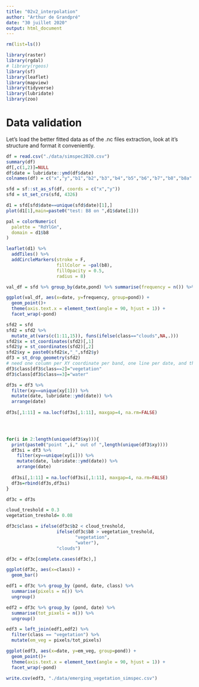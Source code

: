 ```yaml
---
title: "02v2_interpolation"
author: "Arthur de Grandpré"
date: "30 juillet 2020"
output: html_document
---
```

```r

rm(list=ls())

library(raster)
library(rgdal)
# library(rgeos)
library(sf)
library(leaflet)
library(mapview)
library(tidyverse)
library(lubridate)
library(zoo)
```


# Data validation

Let's load the better fitted data as of the .nc files extraction, look at it's structure and format it conveniently.

```r
df = read.csv("./data/simspec2020.csv")
summary(df)
df[,c(1,2)]=NULL
df$date = lubridate::ymd(df$date)
colnames(df) = c("x","y","b1","b2","b3","b4","b5","b6","b7","b8","b8a","b11","b12","date","satellite","pond","class")

sfd = sf::st_as_sf(df, coords = c("x","y"))
sfd = st_set_crs(sfd, 4326)
```

```r
d1 = sfd[sfd$date==unique(sfd$date)[1],]
plot(d1[1],main=paste0("test: B8 on ",d1$date[1]))

pal = colorNumeric(
  palette = "RdYlGn",
  domain = d1$b8
)

leaflet(d1) %>%
  addTiles() %>% 
  addCircleMarkers(stroke = F,
                   fillColor = ~pal(b8),
                   fillOpacity = 0.5,
                   radius = 8) 

```

```r
val_df = sfd %>% group_by(date,pond) %>% summarise(frequency = n()) %>% ungroup

ggplot(val_df, aes(x=date, y=frequency, group=pond)) +
  geom_point()+
  theme(axis.text.x = element_text(angle = 90, hjust = 1)) +
  facet_wrap(~pond)

```

```r
sfd2 = sfd
sfd2 = sfd2 %>% 
  mutate_at(vars(c(1:11,15)), funs(ifelse(class=="clouds",NA,.)))
sfd2$x = st_coordinates(sfd2)[,1]
sfd2$y = st_coordinates(sfd2)[,2]
sfd2$xy = paste0(sfd2$x,"_",sfd2$y)
df3 = st_drop_geometry(sfd2)
# need one column per XY coordinate per band, one line per date, and then fill NAs using previous known values
df3$class[df3$class==2]="vegetation"
df3$class[df3$class==3]="water"

df3s = df3 %>% 
  filter(xy==unique(xy[1])) %>% 
  mutate(date, lubridate::ymd(date)) %>% 
  arrange(date)
  
df3s[,1:11] = na.locf(df3s[,1:11], maxgap=4, na.rm=FALSE)



  
for(i in 2:length(unique(df3$xy))){
  print(paste0("point ",i," out of ",length(unique(df3$xy))))
  df3si = df3 %>% 
    filter(xy==unique(xy[i])) %>% 
    mutate(date, lubridate::ymd(date)) %>% 
    arrange(date)
  
  df3si[,1:11] = na.locf(df3si[,1:11], maxgap=4, na.rm=FALSE)
  df3s=rbind(df3s,df3si)
}

df3c = df3s

cloud_treshold = 0.3
vegetation_treshold= 0.08

df3c$class = ifelse(df3c$b2 < cloud_treshold,
                   ifelse(df3c$b8 > vegetation_treshold,
                          "vegetation",
                          "water"),
                   "clouds")

df3c = df3c[complete.cases(df3c),]

ggplot(df3c, aes(x=class)) +
  geom_bar()

edf1 = df3c %>% group_by (pond, date, class) %>%
  summarise(pixels = n()) %>%
  ungroup()

edf2 = df3c %>% group_by (pond, date) %>% 
  summarise(tot_pixels = n()) %>% 
  ungroup()

edf3 = left_join(edf1,edf2) %>% 
  filter(class == "vegetation") %>% 
  mutate(em_veg = pixels/tot_pixels)

ggplot(edf3, aes(x=date, y=em_veg, group=pond)) +
  geom_point()+
  theme(axis.text.x = element_text(angle = 90, hjust = 1)) +
  facet_wrap(~pond)

write.csv(edf3, "./data/emerging_vegetation_simspec.csv")
```
